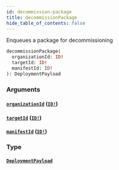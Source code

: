 ```yaml
---
id: decommission-package
title: decommissionPackage
hide_table_of_contents: false
---
```



Enqueues a package for decommissioning

```graphql
decommissionPackage(
  organizationId: ID!
  targetId: ID!
  manifestId: ID!
): DeploymentPayload
```


### Arguments

#### [`organizationId`](#) ([`ID!`](/swapi/scalars/id))




#### [`targetId`](#) ([`ID!`](/swapi/scalars/id))




#### [`manifestId`](#) ([`ID!`](/swapi/scalars/id))




### Type

#### [`DeploymentPayload`](/swapi/objects/deployment-payload)
